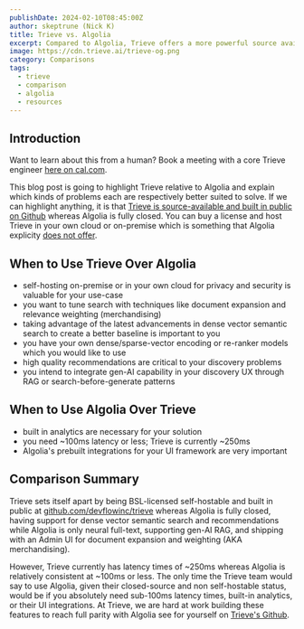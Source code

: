 ```yaml
---
publishDate: 2024-02-10T08:45:00Z
author: skeptrune (Nick K)
title: Trieve vs. Algolia
excerpt: Compared to Algolia, Trieve offers a more powerful source available search platform with dense-vector semantic capabilities, RAG support, and a human fine-tuning admin dashboard for document expansion plus relevance weighting.
image: https://cdn.trieve.ai/trieve-og.png
category: Comparisons
tags:
  - trieve
  - comparison
  - algolia
  - resources
---
```



## Introduction

Want to learn about this from a human? Book a meeting with a core Trieve engineer [here on cal.com](https://cal.com/nick.k/meet).

This blog post is going to highlight Trieve relative to Algolia and explain which kinds of problems each are respectively better suited to solve. If we can highlight anything, it is that [Trieve is source-available and built in public on Github](https://github.com/devflowinc/trieve) whereas Algolia is fully closed. You can buy a license and host Trieve in your own cloud or on-premise which is something that Algolia explicity [does not offer](https://support.algolia.com/hc/en-us/articles/4406975236625-Can-I-run-Algolia-on-premises-on-my-own-servers). 

## When to Use Trieve Over Algolia

- self-hosting on-premise or in your own cloud for privacy and security is valuable for your use-case
- you want to tune search with techniques like document expansion and relevance weighting (merchandising)
- taking advantage of the latest advancements in dense vector semantic search to create a better baseline is important to you
- you have your own dense/sparse-vector encoding or re-ranker models which you would like to use
- high quality recommendations are critical to your discovery problems
- you intend to integrate gen-AI capability in your discovery UX through RAG or search-before-generate patterns

## When to Use Algolia Over Trieve

- built in analytics are necessary for your solution
- you need ~100ms latency or less; Trieve is currently ~250ms
- Algolia's prebuilt integrations for your UI framework are very important

## Comparison Summary

Trieve sets itself apart by being BSL-licensed self-hostable and built in public at [github.com/devflowinc/trieve](https://github.com/devflowinc/trieve) whereas Algolia is fully closed, having support for dense vector semantic search and recommendations while Algolia is only neural full-text, supporting gen-AI RAG, and shipping with an Admin UI for document expansion and weighting (AKA merchandising).

However, Trieve currently has latency times of ~250ms whereas Algolia is relatively consistent at ~100ms or less. The only time the Trieve team would say to use Algolia, given their closed-source and non self-hostable status, would be if you absolutely need sub-100ms latency times, built-in analytics, or their UI integrations. At Trieve, we are hard at work building these features to reach full parity with Algolia see for yourself on [Trieve's Github](https://github.com/devflowinc/trieve).

<ComparisonTable />
